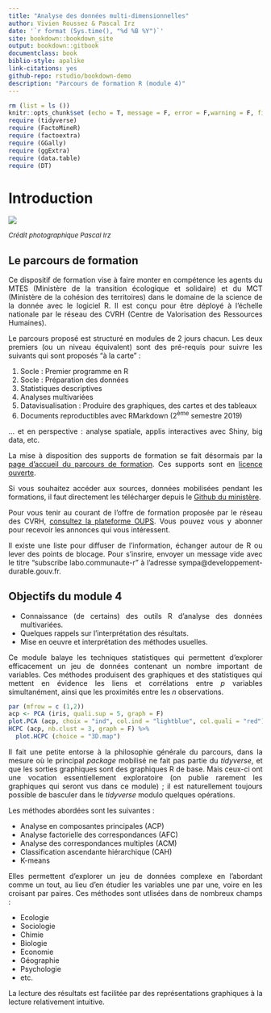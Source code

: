 ```yaml
--- 
title: "Analyse des données multi-dimensionnelles"
author: Vivien Roussez & Pascal Irz
date: '`r format (Sys.time(), "%d %B %Y")`'
site: bookdown::bookdown_site
output: bookdown::gitbook
documentclass: book
biblio-style: apalike
link-citations: yes
github-repo: rstudio/bookdown-demo
description: "Parcours de formation R (module 4)"
---
```


<!-- bibliography: [book.bib, packages.bib] -->


```r
rm (list = ls ())
knitr::opts_chunk$set (echo = T, message = F, error = F,warning = F, fig.width = 6, fig.height = 6)
require (tidyverse)
require (FactoMineR)
require (factoextra)
require (GGally)
require (ggExtra)
require (data.table)
require (DT)
```

<style> body {text-align: justify}  </style>

# Introduction

![](images/crabe.jpg)

<font size="2"> 
*Crédit photographique Pascal Irz*
</font> 


## Le parcours de formation

Ce dispositif de formation vise à faire monter en compétence les agents du MTES (Ministère de la transition écologique et solidaire) et du MCT (Ministère de la cohésion des territoires) dans le domaine de la science de la donnée avec le logiciel R. Il est conçu pour être déployé à l'échelle nationale par le réseau des CVRH (Centre de Valorisation des Ressources Humaines).

Le parcours proposé est structuré en modules de 2 jours chacun. Les deux premiers (ou un niveau équivalent) sont des pré-requis pour suivre les suivants qui sont proposés "à la carte" :

1. Socle : Premier programme en R
2. Socle : Préparation des données
3. Statistiques descriptives
4. Analyses multivariées
5. Datavisualisation : Produire des graphiques, des cartes et des tableaux
6. Documents reproductibles avec RMarkdown (2^ème^ semestre 2019)

... et en perspective : analyse spatiale, applis interactives avec Shiny, big data, etc.


La mise à disposition des supports de formation se fait désormais par la [page d'accueil du parcours de formation](https://mtes-mct.github.io/parcours-r/). Ces supports sont en [licence ouverte](https://www.etalab.gouv.fr/wp-content/uploads/2017/04/ETALAB-Licence-Ouverte-v2.0.pdf).


Si vous souhaitez accéder aux sources, données mobilisées pendant les formations, il faut directement les télécharger depuis le [Github du ministère](https://github.com/MTES-MCT/parcours-r/tree/master/Supports_formations).

Pour vous tenir au courant de l'offre de formation proposée par le réseau des CVRH, [consultez la plateforme OUPS](http://oups-cmvrh.e2.rie.gouv.fr/). Vous pouvez vous y abonner pour recevoir les annonces qui vous intéressent.

Il existe une liste pour diffuser de l'information, échanger autour de R ou lever des points de blocage. Pour s'insrire, envoyer un message vide avec le titre "subscribe labo.communaute-r" à l'adresse sympa@developpement-durable.gouv.fr.


## Objectifs du module 4

- Connaissance (de  certains) des outils R d'analyse des données multivariées.
- Quelques rappels sur l'interprétation des résultats.
- Mise en oeuvre et interprétation des méthodes usuelles.

Ce module balaye les techniques statistiques qui permettent d'explorer efficacement un jeu de données contenant un nombre important de variables. Ces méthodes produisent des graphiques et des statistiques qui mettent en évidence les liens et corrélations entre $p$ variables simultanément, ainsi que les proximités entre les $n$ observations.



```r
par (mfrow = c (1,2))
acp <- PCA (iris, quali.sup = 5, graph = F)
plot.PCA (acp, choix = "ind", col.ind = "lightblue", col.quali = "red")
HCPC (acp, nb.clust = 3, graph = F) %>%
  plot.HCPC (choice = "3D.map")
```



Il fait une petite entorse à la philosophie générale du parcours, dans la mesure où le principal *package* mobilisé ne fait pas partie du *tidyverse*, et que les sorties graphiques sont des graphiques R de base. Mais ceux-ci ont une vocation essentiellement exploratoire (on publie rarement les graphiques qui seront vus dans ce module) ; il est naturellement toujours possible de basculer dans le *tidyverse* modulo quelques opérations.

Les méthodes abordées sont les suivantes :

- Analyse en composantes principales (ACP)
- Analyse factorielle des correspondances (AFC)
- Analyse des correspondances multiples (ACM)
- Classification ascendante hiérarchique (CAH)
- K-means

Elles permettent d'explorer un jeu de données complexe en l'abordant comme un tout, au lieu d'en étudier les variables une par une, voire en les croisant par paires. Ces méthodes sont utlisées dans de nombreux champs :

- Ecologie
- Sociologie
- Chimie
- Biologie
- Economie
- Géographie
- Psychologie
- etc.

La lecture des résultats est facilitée par des représentations graphiques à la lecture relativement intuitive.






